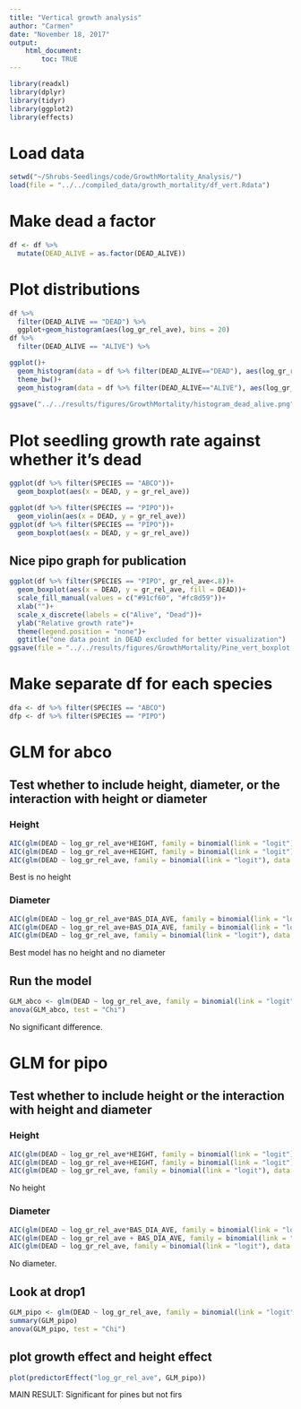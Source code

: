 ```yaml
---
title: "Vertical growth analysis"
author: "Carmen"
date: "November 18, 2017"
output: 
    html_document:
        toc: TRUE
---
```


```r
library(readxl)
library(dplyr)
library(tidyr)
library(ggplot2)
library(effects)
```

# Load data
```r
setwd("~/Shrubs-Seedlings/code/GrowthMortality_Analysis/")
load(file = "../../compiled_data/growth_mortality/df_vert.Rdata")
```

#  Make dead a factor
```r
df <- df %>% 
  mutate(DEAD_ALIVE = as.factor(DEAD_ALIVE))
```

# Plot distributions
```r
df %>% 
  filter(DEAD_ALIVE == "DEAD") %>% 
  ggplot+geom_histogram(aes(log_gr_rel_ave), bins = 20)
df %>% 
  filter(DEAD_ALIVE == "ALIVE") %>% 

ggplot()+
  geom_histogram(data = df %>% filter(DEAD_ALIVE=="DEAD"), aes(log_gr_rel_ave), bins = 20, alpha = .2, col = "red", fill = "red")+
  theme_bw()+
  geom_histogram(data = df %>% filter(DEAD_ALIVE=="ALIVE"), aes(log_gr_rel_ave), bins = 20, alpha = .2, col = "dark green", fill = "dark green")
  
ggsave("../../results/figures/GrowthMortality/histogram_dead_alive.png")

```


# Plot seedling growth rate against whether it's dead
```r
ggplot(df %>% filter(SPECIES == "ABCO"))+
  geom_boxplot(aes(x = DEAD, y = gr_rel_ave))
```

```r
ggplot(df %>% filter(SPECIES == "PIPO"))+
  geom_violin(aes(x = DEAD, y = gr_rel_ave))
ggplot(df %>% filter(SPECIES == "PIPO"))+
  geom_boxplot(aes(x = DEAD, y = gr_rel_ave))
```

## Nice pipo graph for publication
```r
ggplot(df %>% filter(SPECIES == "PIPO", gr_rel_ave<.8))+
  geom_boxplot(aes(x = DEAD, y = gr_rel_ave, fill = DEAD))+
  scale_fill_manual(values = c("#91cf60", "#fc8d59"))+
  xlab("")+
  scale_x_discrete(labels = c("Alive", "Dead"))+
  ylab("Relative growth rate")+
  theme(legend.position = "none")+
  ggtitle("one data point in DEAD excluded for better visualization")
ggsave(file = "../../results/figures/GrowthMortality/Pine_vert_boxplot.png", width = 4, height = 4, dpi = 400)
```

# Make separate df for each species
```r
dfa <- df %>% filter(SPECIES == "ABCO")
dfp <- df %>% filter(SPECIES == "PIPO")
```

# GLM for abco

## Test whether to include height, diameter, or the interaction with height or diameter

### Height
```r
AIC(glm(DEAD ~ log_gr_rel_ave*HEIGHT, family = binomial(link = "logit"), data = dfa))
AIC(glm(DEAD ~ log_gr_rel_ave+HEIGHT, family = binomial(link = "logit"), data = dfa))
AIC(glm(DEAD ~ log_gr_rel_ave, family = binomial(link = "logit"), data = dfa))
```

Best is no height

### Diameter
```r
AIC(glm(DEAD ~ log_gr_rel_ave*BAS_DIA_AVE, family = binomial(link = "logit"), data = dfa))
AIC(glm(DEAD ~ log_gr_rel_ave+BAS_DIA_AVE, family = binomial(link = "logit"), data = dfa))
AIC(glm(DEAD ~ log_gr_rel_ave, family = binomial(link = "logit"), data = dfa))
```

Best model has no height and no diameter

## Run the model
```r
GLM_abco <- glm(DEAD ~ log_gr_rel_ave, family = binomial(link = "logit"), data = dfa)
anova(GLM_abco, test = "Chi")
```

No significant difference.

# GLM for pipo

## Test whether to include height or the interaction with height and diameter

### Height
```r
AIC(glm(DEAD ~ log_gr_rel_ave*HEIGHT, family = binomial(link = "logit"), data = dfp))
AIC(glm(DEAD ~ log_gr_rel_ave+HEIGHT, family = binomial(link = "logit"), data = dfp))
AIC(glm(DEAD ~ log_gr_rel_ave, family = binomial(link = "logit"), data = dfp))

```

No height

### Diameter
```r
AIC(glm(DEAD ~ log_gr_rel_ave*BAS_DIA_AVE, family = binomial(link = "logit"), data = dfp %>% filter(!is.na(BAS_DIA_AVE))))
AIC(glm(DEAD ~ log_gr_rel_ave + BAS_DIA_AVE, family = binomial(link = "logit"), data = dfp %>% filter(!is.na(BAS_DIA_AVE))))
AIC(glm(DEAD ~ log_gr_rel_ave, family = binomial(link = "logit"), data = dfp %>% filter(!is.na(BAS_DIA_AVE))))
```

No diameter.

## Look at drop1
```r
GLM_pipo <- glm(DEAD ~ log_gr_rel_ave, family = binomial(link = "logit"), data = dfp)
summary(GLM_pipo)
anova(GLM_pipo, test = "Chi")
```

## plot growth effect and height effect
```r
plot(predictorEffect("log_gr_rel_ave", GLM_pipo))
```

MAIN RESULT: Significant for pines but not firs
